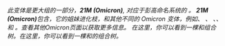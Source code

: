 
<i>
此变体是更大组的一部分，<b>21M (Omicron)</b>, 对应于彭高命名系统的 <Lin name="B.1.1.529" />。 <b>21M (Omicron)</b>包含<VarOrLin name="21L (Omicron)" prefix=""/>，它的姐妹进化枝<VarOrLin name="21K (Omicron)" prefix=""/>，和其他不同的 Omicron 变体，例如<VarOrLin name="22A (Omicron)" prefix=""/>、 <VarOrLin name="22B (Omicron)" prefix=""/>、 <VarOrLin name="22C (Omicron)" prefix=""/>、<VarOrLin name="22D (Omicron)" prefix=""/>、<VarOrLin name="22E (Omicron)" prefix=""/> 和 <VarOrLin name="22F (Omicron)" prefix=""/>。查看其他Omicron页面以获取更多信息。
在<LinkExternal href="https://nextstrain.org/groups/neherlab/ncov/21K.21L">这里</LinkExternal>，你可以看到一棵<VarOrLin name="21L (Omicron)" prefix=""/>和<VarOrLin name="21K (Omicron)" prefix=""/>组合树。在<LinkExternal href="https://nextstrain.org/groups/neherlab/ncov/22B22E">这里</LinkExternal>，你可以看到一棵<VarOrLin name="22B (Omicron)" prefix=""/>和<VarOrLin name="22E (Omicron)" prefix=""/>的组合树。
</i>

